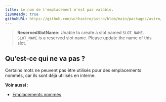 ```yaml
---
title: Le nom de l'emplacement n'est pas valable.
i18nReady: true
githubURL: https://github.com/withastro/astro/blob/main/packages/astro/src/core/errors/errors-data.ts
---
```


> **ReservedSlotName**: Unable to create a slot named `SLOT_NAME`. `SLOT_NAME` is a reserved slot name. Please update the name of this slot.

## Qu'est-ce qui ne va pas ?
Certains mots ne peuvent pas être utilisés pour des emplacements nommés, car ils sont déjà utilisés en interne.

**Voir aussi :**
-  [Emplacements nommés](/fr/basics/astro-components/#les-emplacements-slots-nommés)



